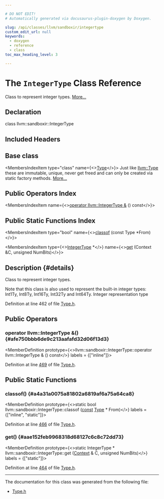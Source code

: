 ```yaml
---

# DO NOT EDIT!
# Automatically generated via docusaurus-plugin-doxygen by Doxygen.

slug: /api/classes/llvm/sandboxir/integertype
custom_edit_url: null
keywords:
  - doxygen
  - reference
  - class
toc_max_heading_level: 3

---
```





# The `IntegerType` Class Reference

<DoxygenPage pluginConfig={pluginConfig}>

Class to represent integer types. <a href="#details">More...</a>

## Declaration

<CodeBlock>class llvm::sandboxir::IntegerType</CodeBlock>

## Included Headers

<IncludesList>
<IncludesListItem
  filePath="llvm/SandboxIR/Type.h"
  permalink="/docs/api/files/include/include/llvm/include/llvm/sandboxir/type-h"
  isLocal="true" />
</IncludesList>

## Base class

<MembersIndex>

<MembersIndexItem
  type="class"
  name={<><a href="/docs/api/classes/llvm/sandboxir/type">Type</a></>}>
Just like <a href="/docs/api/classes/llvm/type">llvm::Type</a> these are immutable, unique, never get freed and can only be created via static factory methods. <a href="/docs/api/classes/llvm/sandboxir/type/#details">More...</a>
</MembersIndexItem>

</MembersIndex>

## Public Operators Index

<MembersIndex>

<MembersIndexItem
  name={<><a href="#afe750bbb6de9c213aafafd32d06f13d3">operator llvm::IntegerType &amp;</a> () const</>}>
</MembersIndexItem>

</MembersIndex>

## Public Static Functions Index

<MembersIndex>

<MembersIndexItem
  type="bool"
  name={<><a href="#a4a31a0075a81802a6819af6a75a64ca8">classof</a> (const Type &#42;From)</>}>
</MembersIndexItem>

<MembersIndexItem
  type={<><a href="/docs/api/classes/llvm/sandboxir/integertype">IntegerType</a> &#42;</>}
  name={<><a href="#aae152feb9968318d68127c6c8c72dd73">get</a> (Context &amp;C, unsigned NumBits)</>}>
</MembersIndexItem>

</MembersIndex>

## Description {#details}

Class to represent integer types.

Note that this class is also used to represent the built-in integer types: Int1Ty, Int8Ty, Int16Ty, Int32Ty and Int64Ty. Integer representation type

Definition at line 462 of file <a href="/docs/api/files/include/include/llvm/include/llvm/sandboxir/type-h">Type.h</a>.

<SectionDefinition>

## Public Operators

### operator llvm::IntegerType &amp;() {#afe750bbb6de9c213aafafd32d06f13d3}

<MemberDefinition
  prototype={<>llvm::sandboxir::IntegerType::operator llvm::IntegerType &amp; () const</>}
  labels = {["inline"]}>

Definition at line <a href="/docs/api/files/include/include/llvm/include/llvm/sandboxir/type-h/#l00469">469</a> of file <a href="/docs/api/files/include/include/llvm/include/llvm/sandboxir/type-h">Type.h</a>.
</MemberDefinition>

</SectionDefinition>

<SectionDefinition>

## Public Static Functions

### classof() {#a4a31a0075a81802a6819af6a75a64ca8}

<MemberDefinition
  prototype={<>static bool llvm::sandboxir::IntegerType::classof (<a href="/docs/api/files/lib/lib/target/lib/target/aarch64/aarch64promoteconstant-cpp/#a90f8350fecae261c25be85d38b451bff">const</a> <a href="/docs/api/classes/llvm/sandboxir/type">Type</a> &#42; From)</>}
  labels = {["inline", "static"]}>

Definition at line <a href="/docs/api/files/include/include/llvm/include/llvm/sandboxir/type-h/#l00466">466</a> of file <a href="/docs/api/files/include/include/llvm/include/llvm/sandboxir/type-h">Type.h</a>.
</MemberDefinition>

### get() {#aae152feb9968318d68127c6c8c72dd73}

<MemberDefinition
  prototype={<>static IntegerType &#42; llvm::sandboxir::IntegerType::get (<a href="/docs/api/classes/llvm/sandboxir/context">Context</a> &amp; C, unsigned NumBits)</>}
  labels = {["static"]}>

Definition at line <a href="/docs/api/files/include/include/llvm/include/llvm/sandboxir/type-h/#l00464">464</a> of file <a href="/docs/api/files/include/include/llvm/include/llvm/sandboxir/type-h">Type.h</a>.
</MemberDefinition>

</SectionDefinition>

<hr/>

The documentation for this class was generated from the following file:

<ul>
<li><a href="/docs/api/files/include/include/llvm/include/llvm/sandboxir/type-h">Type.h</a></li>
</ul>

</DoxygenPage>

